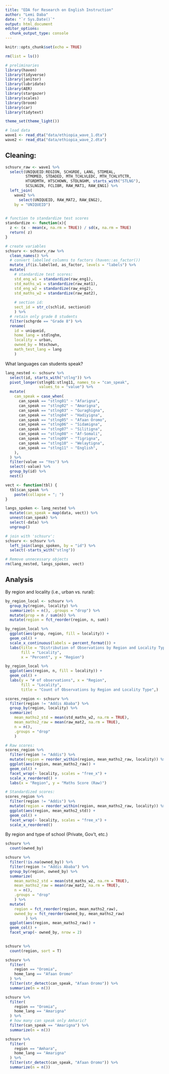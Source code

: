 ```yaml
---
title: "EDA for Research on English Instruction"
author: "Lemi Daba"
date: "`r Sys.Date()`"
output: html_document
editor_options: 
  chunk_output_type: console
---
```


```r
knitr::opts_chunk$set(echo = TRUE)
```

```r

rm(list = ls())

# preliminaries
library(haven)
library(tidyverse)
library(janitor)
library(lubridate)
library(AER)
library(stargazer)
library(scales)
library(broom)
library(car)
library(tidytext)

theme_set(theme_light())

# load data
wave1 <- read_dta("data/ethiopia_wave_1.dta")
wave2 <- read_dta("data/ethiopia_wave_2.dta")

```

## Cleaning:

```r

schsurv_raw <- wave1 %>% 
  select(UNIQUEID:REGION, SCHGRDE, LANG, STDMEAL, 
         STMOMED, STDADED, MTH_TCHLVLEDC, MTH_TCHLVTCTR,
         HTGRDMTH, HTSCHOWN, STDLNGHM, starts_with("STLNG"), 
         SCSLNGIN, FCLIBR, RAW_MAT1, RAW_ENG1) %>% 
  left_join(
    wave2 %>% 
      select(UNIQUEID, RAW_MAT2, RAW_ENG2), 
    by = "UNIQUEID") 
  

# function to standardize test scores
standardize <- function(x){ 
  z <- (x - mean(x, na.rm = TRUE)) / sd(x, na.rm = TRUE) 
  return( z)
}

# create variables
schsurv <- schsurv_raw %>% 
  clean_names() %>% 
  # convert labelled columns to factors (haven::as_factor())
  mutate_if(is.labelled, as_factor, levels = "labels") %>% 
  mutate(
    # standardize test scores:
    std_eng_w1 = standardize(raw_eng1),
    std_maths_w1 = standardize(raw_mat1),
    std_eng_w2 = standardize(raw_eng2),
    std_maths_w2 = standardize(raw_mat2),
 
    # section id:
    sect_id = str_c(schlid, sectionid)
    ) %>% 
  # retain only grade 8 students
  filter(schgrde == "Grade 8") %>% 
  rename(
    id = uniqueid, 
    home_lang = stdlnghm,
    locality = urban, 
    owned_by = htschown,
    math_test_lang = lang
    )

```

What languages can students speak?

```r

lang_nested <- schsurv %>% 
  select(id, starts_with("stlng")) %>% 
  pivot_longer(stlng01:stlng11, names_to = "can_speak", 
               values_to = "value") %>% 
  mutate(
    can_speak = case_when(
      can_speak == "stlng01" ~ "Afarigna",
      can_speak == "stlng02" ~ "Amarigna",
      can_speak == "stlng03" ~ "Guraghigna",
      can_speak == "stlng04" ~ "Hadiyigna",
      can_speak == "stlng05" ~ "Afaan Oromo",
      can_speak == "stlng06" ~ "Sidamigna",
      can_speak == "stlng07" ~ "Silitigna",
      can_speak == "stlng08" ~ "Af-Somali",
      can_speak == "stlng09" ~ "Tigrigna",
      can_speak == "stlng10" ~ "Welaytigna",
      can_speak == "stlng11" ~ "English",
    ),
  ) %>% 
  filter(value == "Yes") %>% 
  select(-value) %>% 
  group_by(id) %>% 
  nest()

vect <- function(tbl) {
  tbl$can_speak %>% 
    paste(collapse = "; ")
}

langs_spoken <- lang_nested %>% 
  mutate(can_speak = map(data, vect)) %>% 
  unnest(can_speak) %>% 
  select(-data) %>% 
  ungroup()

# join with 'schsurv':
schsurv <- schsurv %>% 
  left_join(langs_spoken, by = "id") %>% 
  select(-starts_with("stlng"))

```

```r
# Remove unnecessary objects
rm(lang_nested, langs_spoken, vect)
```



## Analysis

By region and locality (i.e., urban vs. rural):

```r

by_region_local <- schsurv %>% 
  group_by(region, locality) %>% 
  summarize(n = n(), .groups = "drop") %>% 
  mutate(prop = n / sum(n)) %>% 
  mutate(region = fct_reorder(region, n, sum)) 

by_region_local %>% 
  ggplot(aes(prop, region, fill = locality)) +
  geom_col() +
  scale_x_continuous(labels = percent_format()) +
  labs(title = "Distribution of Observations by Region and Locality Type",
       fill = "Locality",
       x = "Percent", y = "Region")

by_region_local %>% 
  ggplot(aes(region, n, fill = locality)) +
  geom_col() +
  labs(y = "# of observations", x = "Region", 
       fill = "Locality",
       title = "Count of Observations by Region and Locality Type",)

```


```r

scores_region <- schsurv %>% 
  filter(region != "Addis Ababa") %>% 
  group_by(region, locality) %>% 
  summarize(
    mean_maths2_std = mean(std_maths_w2, na.rm = TRUE),
    mean_maths2_raw = mean(raw_mat2, na.rm = TRUE),
    n = n(),
    .groups = "drop"
    ) 

# Raw scores:
scores_region %>% 
  filter(region != "Addis") %>% 
  mutate(region = reorder_within(region, mean_maths2_raw, locality)) %>% 
  ggplot(aes(region, mean_maths2_raw)) +
  geom_col() +
  facet_wrap(~ locality, scales = "free_x") +
  scale_x_reordered() +
  labs(x = "Region", y = "Maths Score (Raw)")

# Standardized scores:
scores_region %>% 
  filter(region != "Addis") %>% 
  mutate(region = reorder_within(region, mean_maths2_raw, locality)) %>% 
  ggplot(aes(region, mean_maths2_std)) +
  geom_col() +
  facet_wrap(~ locality, scales = "free_x") +
  scale_x_reordered()

```

By region and type of school (Private, Gov't, etc.)

```r

schsurv %>% 
  count(owned_by)

schsurv %>% 
  filter(!is.na(owned_by)) %>% 
  filter(region != "Addis Ababa") %>% 
  group_by(region, owned_by) %>% 
  summarize(
    mean_maths2_std = mean(std_maths_w2, na.rm = TRUE),
    mean_maths2_raw = mean(raw_mat2, na.rm = TRUE),
    n = n(),
    .groups = "drop"
    ) %>% 
  mutate(
    region = fct_reorder(region, mean_maths2_raw),
    owned_by = fct_reorder(owned_by, mean_maths2_raw)
         ) %>% 
  ggplot(aes(region, mean_maths2_raw)) +
  geom_col() +
  facet_wrap(~ owned_by, nrow = 2)
  
```

```r

schsurv %>% 
  count(region, sort = T)

schsurv %>% 
  filter(
    region == "Oromia",
    home_lang == "Afaan Oromo" 
  ) %>% 
  filter(str_detect(can_speak, "Afaan Oromo")) %>% 
  summarize(n = n())

schsurv %>% 
  filter(
    region == "Oromia",
    home_lang == "Amarigna" 
  ) %>% 
  # how many can speak only Amharic?
  filter(can_speak == "Amarigna") %>% 
  summarize(n = n())

schsurv %>% 
  filter(
    region == "Amhara",
    home_lang == "Amarigna" 
  ) %>% 
  filter(str_detect(can_speak, "Afaan Oromo")) %>% 
  summarize(n = n())

```


































